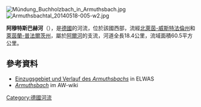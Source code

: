 {{No footnotes|time=2020-07-09T02:47:28+00:00}}
{{Coord|50.446922|N|6.875515|E|display=title}}

[[Image:Mündung_Buchholzbach_in_Armuthsbach.jpg|right]]
[[Image:Armuthsbachtal_20140518-005-w2.jpg|right]]

'''阿穆特斯巴赫河'''（{{lang-de|Armuthsbach}}），是[[德國|德國]]的河流，位於該國西部，流經[[北萊茵-威斯特法倫州|北萊茵-威斯特法倫州]]和[[萊茵蘭-普法爾茨州|萊茵蘭-普法爾茨州]]，屬於[[阿爾河|阿爾河]]的支流，河道全長18.4公里，流域面積60.5平方公里。

==參考資料==
* [https://www.elwasweb.nrw.de/elwas-web/map/index.jsf?layer=gsk3c_16;gsk3c_simple;gsk3c_17;gsk3c_18;gsk3c_19;gsk3c_20;gsk3c_12;gsk3c_13;gsk3c_8;opentopo;nw_dvg_bld;background4_1;fallback;&extent=336701.2224807401;5588230.993441184;349303.7775192599;5594967.006558816 Einzugsgebiet und Verlauf des ''Armuthsbachs''] in ELWAS{{GeoQuelle|DE-NW|ELWAS}}
* [http://www.aw-wiki.de/index.php/Armuthsbach ''Armuthsbach''] im AW-wiki

{{Germany-geo-stub}}
[[Category:德國河流|Category:德國河流]]